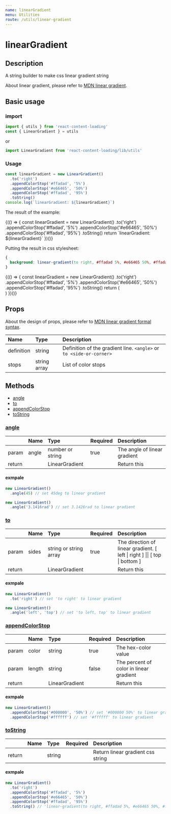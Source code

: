 ```yaml
---
name: linearGradient
menu: Utilities
route: /utils/linear-gradient
---
```



# linearGradient

## Description

A string builder to make css linear gradient string

About linear gradient, please refer to [MDN linear gradient](https://developer.mozilla.org/en-US/docs/Web/CSS/linear-gradient).

## Basic usage

### import

```js
import { utils } from 'react-content-loading'
const { LinearGradient } = utils
```

or

```js
import LinearGradient from 'react-content-loading/lib/utils'
```

### Usage

```js
const linearGradient = new LinearGradient()
  .to('right')
  .appendColorStop('#ffadad', '5%')
  .appendColorStop('#e66465', '50%')
  .appendColorStop('#ffadad', '95%')
  .toString()
console.log(`linearGradient: ${linearGradient}`)
```

The result of the example:

<Playground>
  <p>
  {(() => {
    const linearGradient = new LinearGradient()
      .to('right')
      .appendColorStop('#ffadad', '5%')
      .appendColorStop('#e66465', '50%')
      .appendColorStop('#ffadad', '95%')
      .toString()
    return `linearGradient: ${linearGradient}`
  })()}
  </p>
</Playground>

Putting the result in css stylesheet:

```css
{
  background: linear-gradient(to right, #ffadad 5%, #e66465 50%, #ffadad 95%)
}
```

<Playground>
  <div>
  {(() => {
    const linearGradient = new LinearGradient()
      .to('right')
      .appendColorStop('#ffadad', '5%')
      .appendColorStop('#e66465', '50%')
      .appendColorStop('#ffadad', '95%')
      .toString()
    return (<div style={{ height: 300, width: 300, background: linearGradient }}></div>)
  })()}
  </div>
</Playground>

## Props

About the design of props, please refer to [MDN linear gradient formal syntax](https://developer.mozilla.org/en-US/docs/Web/CSS/linear-gradient#Formal_syntax).

|Name|Type|Description|
|:--|:--|:--|
|definition|string|Definition of the gradient line. `<angle>` or `to <side-or-corner>`|
|stops|string array|List of color stops|

## Methods

- [angle](#angle)
- [to](#to)
- [appendColorStop](#appendcolorstop)
- [toString](#tostring)

### [angle](#angle)

||Name|Type|Required|Description|
|:--|:--|:--|:--|:--|
|param|angle|number or string|true|The angle of linear gradient|
|return||LinearGradient||Return this|

#### exmpale
```js
new LinearGradient()
  .angle(45) // set 45deg to linear gradient

new LinearGradient()
  .angle('3.1416rad') // set 3.1426rad to linear gradient
```

### [to](#to)

||Name|Type|Required|Description|
|:--|:--|:--|:--|:--|
|param|sides|string or string array|true|The direction of linear gradient. [ left \| right ] \|\| [ top \| bottom ]|
|return||LinearGradient||Return this|

#### exmpale
```js
new LinearGradient()
  .to('right') // set 'to right' to linear gradient

new LinearGradient()
  .angle('left', 'top') // set 'to left, top' to linear gradient
```

### [appendColorStop](#appendcolorstop)

||Name|Type|Required|Description|
|:--|:--|:--|:--|:--|
|param|color|string|true|The hex-color value|
|param|length|string|false|The percent of color in linear gradient|
|return||LinearGradient||Return this|

#### exmpale
```js
new LinearGradient()
  .appendColorStop('#000000', '50%') // set '#000000 50%' to linear gradient
  .appendColorStop('#ffffff') // set '#ffffff' to linear gradient
```

### [toString](#tostring)

||Name|Type|Required|Description|
|:--|:--|:--|:--|:--|
|return||string||Return linear gradient css string|

#### exmpale
```js
new LinearGradient()
  .to('right')
  .appendColorStop('#ffadad', '5%')
  .appendColorStop('#e66465', '50%')
  .appendColorStop('#ffadad', '95%')
  .toString() // 'linear-gradient(to right, #ffadad 5%, #e66465 50%, #ffadad 95%)'
```
